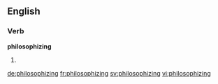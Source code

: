 ==English==

===Verb===
'''philosophizing'''

# {{third-person singular of|philosophize}}

[[de:philosophizing]]
[[fr:philosophizing]]
[[sv:philosophizing]]
[[vi:philosophizing]]